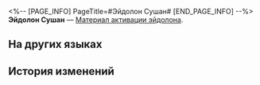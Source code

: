 <%-- [PAGE_INFO]
PageTitle=#Эйдолон Сушан#
[END_PAGE_INFO] --%>
{{Предмет Инфобокс
|id          = 11206
|Изображение = Предмет Эйдолон Сушан.png
|Тип         = Материал активации эйдолона
|Инвентарь   = 
|Редкость    = 4
|Эффект      = 
|Описание    = Материал для повышения уровня Эйдолона Сушан.
}}
'''Эйдолон Сушан''' — [[Материал активации эйдолона]].

==На других языках==
{{На других языках
|en   = Sushang's Eidolon
|zhs  = 【素裳】的星魂
|zht  = 【素裳】的星魂
|ja   = 「素裳」の星魂
|ko   = [소상]의 성혼
|es   = Eidolon de Sushang
|fr   = Eidolon de Sushang
|ru   = Эйдолон Сушан
|th   = Eidolon ของ Sushang
|vi   = Tinh Hồn Của Sushang
|de   = Sushangs Eidolon
|id   = Sushang's Eidolon
|pt   = Eidolon de Sushang
}}

==История изменений==
{{История изменений|3.5}}